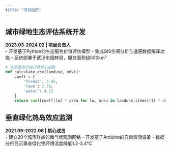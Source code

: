 ```yaml
---
title: "项目经历"
---
```


::: {.card}
## <i class="fa-solid fa-tree-city fa-icon"></i> 城市绿地生态评估系统开发
**2023.03-2024.02 | 项目负责人**  
- 开发基于Python的生态服务价值评估模型
- 集成GIS空间分析与遥感数据解译功能
- 系统部署于武汉市园林局，服务面积超500km²

```python
# 生态服务价值计算核心函数
def calculate_esv(landuse, ndvi):
    coeff = {
        'forest': 3.45,
        'lawn': 2.78,
        'water': 4.12
    }
    return sum([coeff[lu] * area for lu, area in landuse.items()]) * ndvi
```
:::

::: {.card}
## <i class="fa-solid fa-seedling fa-icon"></i> 垂直绿化热岛效应监测
**2021.09-2022.06 | 核心成员**  
- 建立20个城市样点的微气候观测网络
- 开发基于Arduino的自动监测设备
- 数据分析显示垂直绿化使环境温度降低1.2-3.4℃
:::
